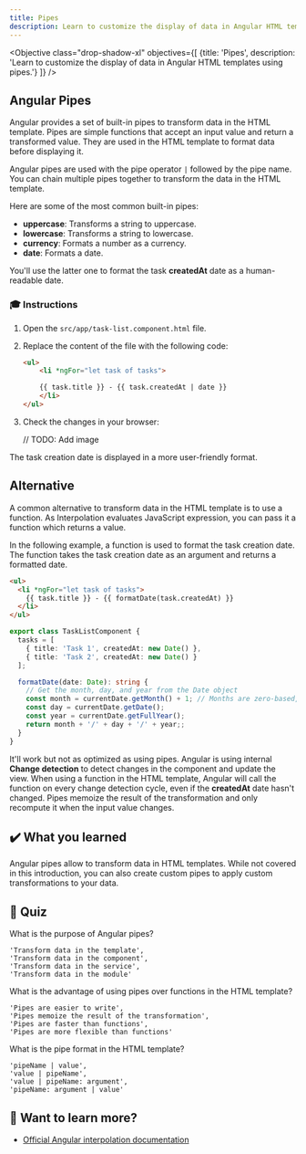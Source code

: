 ```yaml
---
title: Pipes
description: Learn to customize the display of data in Angular HTML templates using pipes.
---
```



<Objective class="drop-shadow-xl" objectives={[
    {title: 'Pipes', description: 'Learn to customize the display of data in Angular HTML templates using pipes.'}
]} />


## Angular Pipes

Angular provides a set of built-in pipes to transform data in the HTML template.
Pipes are simple functions that accept an input value and return a transformed value.
They are used in the HTML template to format data before displaying it.

Angular pipes are used with the pipe operator `|` followed by the pipe name.
You can chain multiple pipes together to transform the data in the HTML template.

Here are some of the most common built-in pipes:

- **uppercase**: Transforms a string to uppercase.
- **lowercase**: Transforms a string to lowercase.
- **currency**: Formats a number as a currency.
- **date**: Formats a date.

You'll use the latter one to format the task **createdAt** date as a human-readable date.

### 🎓 Instructions

<Steps>

1. Open the `src/app/task-list.component.html` file.

2. Replace the content of the file with the following code:

    ```html ins={"use date pipe": 3-4}
    <ul>
        <li *ngFor="let task of tasks">

        {{ task.title }} - {{ task.createdAt | date }}
        </li>
    </ul>
    ```

3. Check the changes in your browser:

    // TODO: Add image

</Steps>

The task creation date is displayed in a more user-friendly format.

## Alternative

A common alternative to transform data in the HTML template is to use a function.
As Interpolation evaluates JavaScript expression, you can pass it a function which returns a value.

In the following example, a function is used to format the task creation date. The function takes the task creation date as an argument and returns a formatted date.

```html ins="formatDate(task.createdAt)"
<ul>
  <li *ngFor="let task of tasks">
    {{ task.title }} - {{ formatDate(task.createdAt) }}
  </li>
</ul>
```

```typescript ins={"pass the date and returns a formatted date": 6-13}
export class TaskListComponent {
  tasks = [
    { title: 'Task 1', createdAt: new Date() },
    { title: 'Task 2', createdAt: new Date() }
  ];

  formatDate(date: Date): string {
    // Get the month, day, and year from the Date object
    const month = currentDate.getMonth() + 1; // Months are zero-based, so we add 1
    const day = currentDate.getDate();
    const year = currentDate.getFullYear();
    return month + '/' + day + '/' + year;;
  }
}
```

It'll work but not as optimized as using pipes.
Angular is using internal **Change detection** to detect changes in the component and update the view.
When using a function in the HTML template, Angular will call the function on every change detection cycle, even if the **createdAt** date hasn't changed.
Pipes memoize the result of the transformation and only recompute it when the input value changes.

## ✔️ What you learned

Angular pipes allow to transform data in HTML templates.
While not covered in this introduction, you can also create custom pipes to apply custom transformations to your data.

## 🚦 Quiz

What is the purpose of Angular pipes?


    'Transform data in the template',
    'Transform data in the component',
    'Transform data in the service',
    'Transform data in the module'


What is the advantage of using pipes over functions in the HTML template?


    'Pipes are easier to write',
    'Pipes memoize the result of the transformation',
    'Pipes are faster than functions',
    'Pipes are more flexible than functions'

What is the pipe format in the HTML template?


    'pipeName | value',
    'value | pipeName',
    'value | pipeName: argument',
    'pipeName: argument | value'



## 🔎 Want to learn more?

- <a href="https://angular.dev/guide/templates/interpolation" target="_blank">Official Angular interpolation documentation</a>
